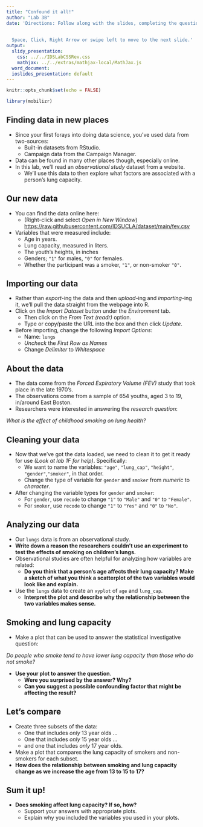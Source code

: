 ```yaml
---
title: "Confound it all!"
author: "Lab 3B"
date: 'Directions: Follow along with the slides, completing the questions in <font color=#25679E><b>blue</b></font> on your computer, and answering the questions in **red** in your journal.  
  
  
  Space, Click, Right Arrow or swipe left to move to the next slide.'
output:
  slidy_presentation:
    css: ../../IDSLabCSSRev.css
    mathjax: ../../extras/mathjax-local/MathJax.js
  word_document:
  ioslides_presentation: default
---
```


```r
knitr::opts_chunk$set(echo = FALSE)
```

```r
library(mobilizr)
```

## Finding data in new places


- Since your first forays into doing data science, you've used data from two-sources:
    - Built-in datasets from RStudio.
    - Campaign data from the Campaign Manager.
- Data can be found in many other places though, especially online.
- In this lab, we'll read an _observational study_ dataset from a website.
    - We'll use this data to then explore what factors are associated with a person's lung capacity.


## Our new data

- You can find the data online here:
    - (Right-click and select _Open in New Window_) [https://raw.githubusercontent.com/IDSUCLA/dataset/main/fev.csv](https://raw.githubusercontent.com/IDSUCLA/dataset/main/fev.csv)
- Variables that were measured include:
    - Age in years.
    - Lung capacity, measured in liters.
    - The youth's heights, in inches 
    - Genders; `"1"` for males, `"0"` for females.  
    - Whether the participant was a smoker, `"1"`, or non-smoker `"0"`.


## Importing our data

- Rather than _export_-ing the data and then _upload_-ing and _importing_-ing it, we'll pull the data straight from the webpage into R.
- <span class="blue">Click on the _Import Dataset_ button under the _Environment_ tab.</span>
    - Then click on the _From Text (readr)_ option.
    - Type or copy/paste the URL into the box and then click _Update_.
- <span class="blue">Before importing, change the following _Import Options_:</span>
    - Name: `lungs`
    - _Uncheck_ the _First Row as Names_  
    - Change _Delimiter_ to _Whitespace_


## About the data

- The data come from the _Forced Expiratory Volume (FEV)_ study that took place in the late 1970's.
- The observations come from a sample of 654 youths, aged 3 to 19, in/around East Boston.
- Researchers were interested in answering the _research question_: 

_What is the effect of childhood smoking on lung health?_


## Cleaning your data

- <span class="blue">Now that we've got the data loaded, we need to clean it to get it ready for use _(Look at lab 1F for help)_. Specifically:</span>
    - We want to name the variables: `"age"`, `"lung_cap"`, `"height"`, `"gender"`,`"smoker"`, in that order.
    - Change the type of variable for `gender` and `smoker` from _numeric_ to _character_.
- <span class="blue">After changing the variable types for `gender` and `smoker`:</span>
    - For `gender`, use `recode` to change `"1"` to `"Male"` and `"0"` to `"Female"`.
    - For `smoker`, use `recode` to change `"1"` to `"Yes"` and `"0"` to `"No"`.
    

## Analyzing our data

- Our `lungs` data is from an observational study.
- **Write down a reason the researchers couldn't use an experiment to test the effects of smoking on children's lungs.**
- Observational studies are often helpful for analyzing how variables are related: 
  - **Do you think that a person's age affects their lung capacity? Make a sketch of what you think a scatterplot of the two variables would look like and explain.**
- <span class="blue">Use the `lungs` data to create an `xyplot` of `age` and `lung_cap`.</span>
    - **Interpret the plot and describe why the relationship between the two variables makes sense.**

    
## Smoking and lung capacity

- <span class="blue">Make a plot that can be used to answer the statistical investigative question:</span>

_Do people who smoke tend to have lower lung capacity than those who do not smoke?_

- **Use your plot to answer the question**.
    - **Were you surprised by the answer? Why?**
    - **Can you suggest a possible confounding factor that might be affecting the result?**


## Let's compare

- <span class="blue">Create three subsets of the data: </span>
    - One that includes _only_ 13 year olds ...
    - One that includes _only_ 15 year olds ...
    - and one that includes _only_ 17 year olds.
- <span class="blue">Make a plot that compares the lung capacity of smokers and non-smokers for each subset.</span>
- **How does the relationship between smoking and lung capacity change as we increase the age from 13 to 15 to 17?**


## Sum it up!

- **Does smoking affect lung capacity? If so, how?**
    - Support your answers with appropriate plots. 
    - Explain why you included the variables you used in your plots.



